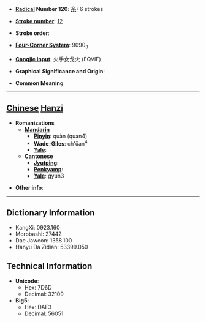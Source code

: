 * '''[[Wiktionary:Chinese radical index| Radical]] Number 120''': [[Wiktionary:Chinese radical index 糸|糸]]+6 strokes

* '''[[Wiktionary:Chinese total strokes index|Stroke number]]''': [[Wiktionary:Chinese total strokes index 12|12]]

* '''Stroke order''': 

* '''[[Wiktionary:Chinese four corner index|Four-Corner System]]''': 9090<sub>3</sub>

* '''[[Wiktionary:Chinese Cangjie index|Cangjie input]]''': 火手女戈火 (FQVIF)

* '''Graphical Significance and Origin''': 

* '''Common Meaning'''

----

== [[Chinese]] [[Hanzi]] ==

* '''Romanizations'''
** '''[[Mandarin]]'''
*** '''[[Pinyin]]''': quàn (quan4)
*** '''[[Wade-Giles]]''': ch'üan<sup>4</sup>
*** '''[[Yale]]''': 
** '''[[Cantonese]]'''
*** '''[[Jyutping]]''':
*** '''[[Penkyamp]]''': 
*** '''[[Yale]]''': gyun3

* '''Other info''': 

----

== Dictionary Information ==

* KangXi: 0923.160
* Morobashi: 27442
* Dae Jaweon: 1358.100
* Hanyu Da Zidian: 53399.050

== Technical Information ==

* '''Unicode''':
** Hex: 7D6D
** Decimal: 32109
* '''Big5''':
** Hex: DAF3
** Decimal: 56051